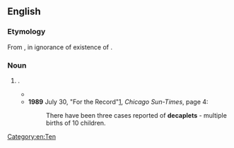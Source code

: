 ==English==

===Etymology===
From {{af|en|deca-|t1=[[ten]]|-ple|t2=[[multiply]]|-et|t3=''forming [[diminutive]]s''}}, in ignorance of existence of {{m|en|decuplet}}.

===Noun===
{{en-noun}}

# {{altform|decuplet|lang=en}}.
#* {{quote-text|year=1956|author=Peter Fleming|title=My Aunt's Rhinoceros, and Other Reflections|page=78|url=http://books.google.com/books?id=xfs1AAAAMAAJ],|passage="Medical opinion is that reported instances of multiple [human] births in excess of seven must be looked on with great suspicion," they write sternly; yet they do not deny us a somehow tantalizing glimpse of Ann Birch who, in 1781, is alleged to have produced '''decaplets''' of whom one girl survived to marry a Mr. Platt of Leeds.}}
#* '''1989''' July 30, "For the Record"[http://nl.newsbank.com/nl-search/we/Archives?p_product=CSTB&p_text_direct-0=0EB36E6E27B9A0B2], ''Chicago Sun-Times'', page 4:
#*: There have been three cases reported of '''decaplets''' - multiple births of 10 children. <!-- this and other News Archive results appear to depend on Guinness -->

[[Category:en:Ten]]